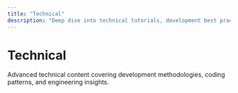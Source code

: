 ```yaml
---
title: "Technical"
description: "Deep dive into technical tutorials, development best practices, and advanced coding techniques for modern web applications."
---
```


# Technical

Advanced technical content covering development methodologies, coding patterns, and engineering insights.